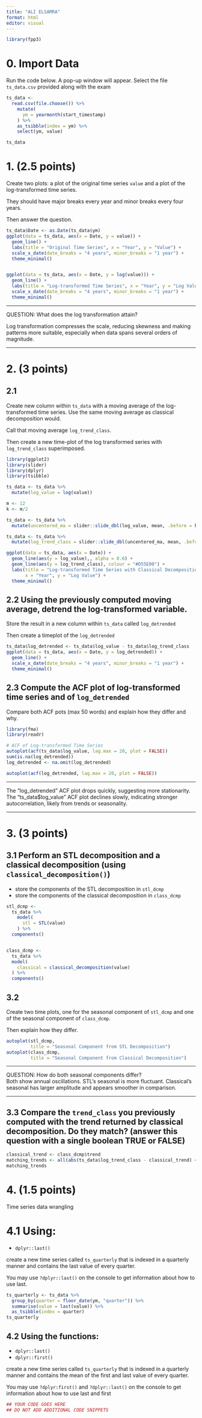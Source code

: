 ```yaml
---
title: "ALI ELSAMRA"
format: html
editor: visual
---
```


```r
library(fpp3)
```

# 0. Import Data

Run the code below. A pop-up window will appear. Select the file `ts_data.csv` provided along with the exam

```r
ts_data <- 
  read.csv(file.choose()) %>% 
    mutate(
      ym = yearmonth(start_timestamp)
    ) %>% 
    as_tsibble(index = ym) %>% 
    select(ym, value)

ts_data
```

# 1. (2.5 points)

Create two plots: a plot of the original time series `value` and a plot of the log-transformed time series.

They should have major breaks every year and minor breaks every four years.

Then answer the question.

```r
ts_data$Date <- as.Date(ts_data$ym)
ggplot(data = ts_data, aes(x = Date, y = value)) +
  geom_line() +
  labs(title = "Original Time Series", x = "Year", y = "Value") +
  scale_x_date(date_breaks = "4 years", minor_breaks = "1 year") +
  theme_minimal()


ggplot(data = ts_data, aes(x = Date, y = log(value))) +
  geom_line() +
  labs(title = "Log-transformed Time Series", x = "Year", y = "Log Value") +
  scale_x_date(date_breaks = "4 years", minor_breaks = "1 year") +
  theme_minimal()
```

------------------------------------------------------------------------

QUESTION: What does the log transformation attain?

Log transformation compresses the scale, reducing skewness and making patterns more suitable, especially when data spans several orders of magnitude.

------------------------------------------------------------------------

# 2. (3 points)

## 2.1

Create new column within `ts_data` with a moving average of the log-transformed time series. Use the same moving average as classical decomposition would.

Call that moving average `log_trend_class`.

Then create a new time-plot of the log transformed series with `log_trend_class` superimposed.

```r
library(ggplot2)
library(slider)
library(dplyr)
library(tsibble)

ts_data <- ts_data %>%
  mutate(log_value = log(value))

m <- 12
k <- m/2

ts_data <- ts_data %>%
  mutate(uncentered_ma = slider::slide_dbl(log_value, mean, .before = k-1, .after = 0, .complete = TRUE))

ts_data <- ts_data %>%
  mutate(log_trend_class = slider::slide_dbl(uncentered_ma, mean, .before = 0, .after = 1, .complete = TRUE))

ggplot(data = ts_data, aes(x = Date)) +
  geom_line(aes(y = log_value),, alpha = 0.6) +
  geom_line(aes(y = log_trend_class), colour = "#D55E00") +
  labs(title = "Log-transformed Time Series with Classical Decomposition Trend", 
       x = "Year", y = "Log Value") +
  theme_minimal()

```

## 2.2 Using the previously computed moving average, detrend the log-transformed variable.

Store the result in a new column within `ts_data` called `log_detrended`

Then create a timeplot of the `log_detrended`

```r
ts_data$log_detrended <- ts_data$log_value - ts_data$log_trend_class
ggplot(data = ts_data, aes(x = Date, y = log_detrended)) +
  geom_line() +
  scale_x_date(date_breaks = "4 years", minor_breaks = "1 year") +
  theme_minimal()


```

## 2.3 Compute the ACF plot of log-transformed time series and of `log_detrended`

Compare both ACF pots (max 50 words) and explain how they differ and why.

```r
library(fma)
library(readr)

# ACF of Log-transformed Time Series
autoplot(acf(ts_data$log_value, lag.max = 20, plot = FALSE))
sum(is.na(log_detrended))
log_detrended <- na.omit(log_detrended)

autoplot(acf(log_detrended, lag.max = 20, plot = FALSE))


```

------------------------------------------------------------------------

The "log_detrended" ACF plot drops quickly, suggesting more stationarity. The "ts_data\$log_value" ACF plot declines slowly, indicating stronger autocorrelation, likely from trends or seasonality.

------------------------------------------------------------------------

# 3. (3 points)

## 3.1 Perform an STL decomposition and a classical decomposition (using `classical_decomposition()`)

-   store the components of the STL decomposition in `stl_dcmp`
-   store the components of the classical decomposition in `class_dcmp`

```r
stl_dcmp <- 
  ts_data %>% 
    model(
      stl = STL(value)
    ) %>% 
  components()


class_dcmp <- 
  ts_data %>% 
  model(
    classical = classical_decomposition(value)
  ) %>% 
  components()
```

## 3.2

Create two time plots, one for the seasonal component of `stl_dcmp` and one of the seasonal component of `class_dcmp`.

Then explain how they differ.

```r
autoplot(stl_dcmp, 
         title = "Seasonal Component from STL Decomposition")
autoplot(class_dcmp, 
         title = "Seasonal Component from Classical Decomposition")
```

------------------------------------------------------------------------

QUESTION: How do both seasonal components differ?\
Both show annual oscillations. STL's seasonal is more fluctuant. Classical's seasonal has larger amplitude and appears smoother in comparison.

------------------------------------------------------------------------

## 3.3 Compare the `trend_class` you previously computed with the trend returned by classical decomposition. Do they match? (answer this question with a single boolean TRUE or FALSE)

```r
classical_trend <- class_dcmp$trend
matching_trends <- all(abs(ts_data$log_trend_class - classical_trend) < 0.0000001)
matching_trends


```

# 4. (1.5 points)

Time series data wrangling

# 4.1 Using:

-   `dplyr::last()`

create a new time series called `ts_quarterly` that is indexed in a quarterly manner and contains the last value of every quarter.

You may use `?dplyr::last()` on the console to get information about how to use last.

```r

ts_quarterly <- ts_data %>%
  group_by(quarter = floor_date(ym, "quarter")) %>% 
  summarise(value = last(value)) %>%                
  as_tsibble(index = quarter)
ts_quarterly

```

## 4.2 Using the functions:

-   `dplyr::last()`
-   `dplyr::first()`

create a new time series called `ts_quarterly` that is indexed in a quarterly manner and contains the mean of the first and last value of every quarter.

You may use `?dplyr:first()` and `?dplyr::last()` on the console to get information about how to use last and first

```r
## YOUR CODE GOES HERE
## DO NOT ADD ADDITIONAL CODE SNIPPETS
```
